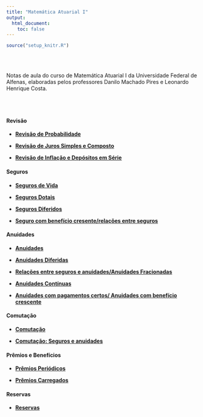 ```yaml
---
title: "Matemática Atuarial I"
output:
  html_document:
    toc: false
---
```


```r
source("setup_knitr.R")
```

<br></br>

Notas de aula do curso de Matemática Atuarial I da Universidade Federal de Alfenas, elaboradas pelos professores Danilo Machado Pires e Leonardo Henrique Costa.

<br></br>

#### Revisão

- <a href="https://atuaria.github.io/portalhalley/PDF/MatematicaAtuarial1/RevisaoProbabilidade.pdf"target="_blank">**Revisão de Probabilidade**</a>

- <a href="https://atuaria.github.io/portalhalley/PDF/MatematicaAtuarial1/RevisaoJurosSimpleseComposto.pdf"target="_blank">**Revisão de Juros Simples e Composto**</a>

- <a href="https://atuaria.github.io/portalhalley/PDF/MatematicaAtuarial1/RevisaoInflacaoeDepositosemSerie.pdf"target="_blank">**Revisão de Inflação e Depósitos em Série**</a>

#### Seguros

- <a href="https://atuaria.github.io/portalhalley/PDF/MatematicaAtuarial1/SegurosDeVida.pdf"target="_blank">**Seguros de Vida**</a>

- <a href="https://atuaria.github.io/portalhalley/PDF/MatematicaAtuarial1/SegurosDotais.pdf"target="_blank">**Seguros Dotais**</a>

- <a href="https://atuaria.github.io/portalhalley/PDF/MatematicaAtuarial1/SegurosDiferidos.pdf"target="_blank">**Seguros Diferidos**</a>

- <a href="https://atuaria.github.io/portalhalley/PDF/MatematicaAtuarial1/Re_seguros.pdf"target="_blank">**Seguro com benefício cresente/relações entre seguros**</a>

#### Anuidades

- <a href="https://atuaria.github.io/portalhalley/PDF/MatematicaAtuarial1/Anuidades.pdf"target="_blank">**Anuidades**</a>

- <a href="https://atuaria.github.io/portalhalley/PDF/MatematicaAtuarial1/AnuidadesDiferidas.pdf"target="_blank">**Anuidades Diferidas**</a>

- <a href="https://atuaria.github.io/portalhalley/PDF/MatematicaAtuarial1/Seguros_anuidades_Fracionadas.pdf"target="_blank">**Relações entre seguros e anuidades/Anuidades Fracionadas**</a>

- <a href="https://atuaria.github.io/portalhalley/PDF/MatematicaAtuarial1/AnuidadesContinuas.pdf"target="_blank">**Anuidades Contínuas**</a>

- <a href="https://atuaria.github.io/portalhalley/PDF/MatematicaAtuarial1/AnuidadespagamentosCertoEbeneficioCrescente.pdf"target="_blank">**Anuidades com pagamentos certos/ Anuidades com benefício crescente**</a>

#### Comutação

- <a href="https://atuaria.github.io/portalhalley/PDF/MatematicaAtuarial1/Comutacao.pdf"target="_blank">**Comutação**</a>

- <a href="https://atuaria.github.io/portalhalley/PDF/MatematicaAtuarial1/Comutacao_Seguros_anuidades.pdf"target="_blank">**Comutação: Seguros e anuidades**</a>

#### Prêmios e Benefícios

- <a href="https://atuaria.github.io/portalhalley/PDF/MatematicaAtuarial1/PremiosPeriodicos.pdf"target="_blank">**Prêmios Periódicos**</a>

- <a href="https://atuaria.github.io/portalhalley/PDF/MatematicaAtuarial1/PremioseBeneficiosCarregados.pdf"target="_blank">**Prêmios Carregados**</a>

#### Reservas

- <a href="https://atuaria.github.io/portalhalley/PDF/MatematicaAtuarial1/Reservas.pdf"target="_blank">**Reservas**</a>

<br></br>
<br></br>


